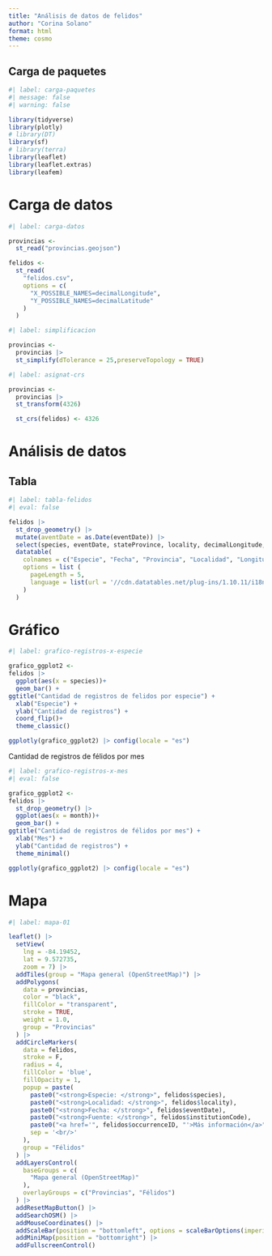 ---
title: "Análisis de datos de felidos"
author: "Corina Solano"
format: html
theme: cosmo
---

## Carga de paquetes

```{r}
#| label: carga-paquetes
#| message: false
#| warning: false

library(tidyverse)
library(plotly)
# library(DT)
library(sf)
# library(terra)
library(leaflet)
library(leaflet.extras)
library(leafem)
```

# Carga de datos

```{r}
#| label: carga-datos

provincias <-
  st_read("provincias.geojson")

felidos <-
  st_read(
    "felidos.csv",
    options = c(
      "X_POSSIBLE_NAMES=decimalLongitude",
      "Y_POSSIBLE_NAMES=decimalLatitude"
    )
  )
```

```{r}
#| label: simplificacion

provincias <-
  provincias |>
  st_simplify(dTolerance = 25,preserveTopology = TRUE)
```

```{r}
#| label: asignat-crs

provincias <-
  provincias |>
  st_transform(4326)

  st_crs(felidos) <- 4326
```


# Análisis de datos

## Tabla

```{r}
#| label: tabla-felidos
#| eval: false

felidos |>
  st_drop_geometry() |>
  mutate(aventDate = as.Date(eventDate)) |>
  select(species, eventDate, stateProvince, locality, decimalLongitude, decimalLatitude) |>
  datatable(
    colnames = c("Especie", "Fecha", "Provincia", "Localidad", "Longitud", "Latitud"),
    options = list (
      pageLength = 5,
      language = list(url = '//cdn.datatables.net/plug-ins/1.10.11/i18n/Spanish.json')
    )
  )
```


# Gráfico

```{r}
#| label: grafico-registros-x-especie

grafico_ggplot2 <-
felidos |>
  ggplot(aes(x = species))+
  geom_bar() +
ggtitle("Cantidad de registros de felidos por especie") +
  xlab("Especie") +
  ylab("Cantidad de registros") +
  coord_flip()+
  theme_classic()

ggplotly(grafico_ggplot2) |> config(locale = "es")
```

Cantidad de registros de félidos por mes

```{r}
#| label: grafico-registros-x-mes
#| eval: false

grafico_ggplot2 <-
felidos |>
  st_drop_geometry() |>
  ggplot(aes(x = month))+
  geom_bar() +
ggtitle("Cantidad de registros de félidos por mes") +
  xlab("Mes") +
  ylab("Cantidad de registros") +
  theme_minimal()

ggplotly(grafico_ggplot2) |> config(locale = "es")
```


# Mapa

```{r}
#| label: mapa-01

leaflet() |>
  setView(
    lng = -84.19452,
    lat = 9.572735,
    zoom = 7) |>
  addTiles(group = "Mapa general (OpenStreetMap)") |>
  addPolygons(
    data = provincias,
    color = "black",
    fillColor = "transparent",
    stroke = TRUE,
    weight = 1.0,
    group = "Provincias"
  ) |>
  addCircleMarkers(
    data = felidos,
    stroke = F,
    radius = 4,
    fillColor = 'blue',
    fillOpacity = 1,
    popup = paste(
      paste0("<strong>Especie: </strong>", felidos$species),
      paste0("<strong>Localidad: </strong>", felidos$locality),
      paste0("<strong>Fecha: </strong>", felidos$eventDate),
      paste0("<strong>Fuente: </strong>", felidos$institutionCode),
      paste0("<a href='", felidos$occurrenceID, "'>Más información</a>"),
      sep = '<br/>'
    ),
    group = "Félidos"
  ) |>
  addLayersControl(
    baseGroups = c(
      "Mapa general (OpenStreetMap)"
    ),
    overlayGroups = c("Provincias", "Félidos")
  ) |> 
  addResetMapButton() |> 
  addSearchOSM() |> 
  addMouseCoordinates() |> 
  addScaleBar(position = "bottomleft", options = scaleBarOptions(imperial = FALSE)) |> 
  addMiniMap(position = "bottomright") |> 
  addFullscreenControl() 
```







